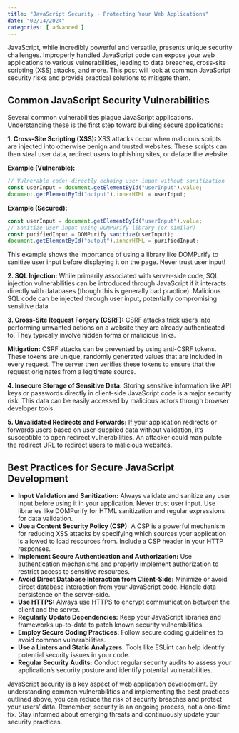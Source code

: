 ```yaml
---
title: "JavaScript Security - Protecting Your Web Applications"
date: "02/14/2024"
categories: [ advanced ]
---
```


JavaScript, while incredibly powerful and versatile, presents unique security challenges. Improperly handled JavaScript code can expose your web applications to various vulnerabilities, leading to data breaches, cross-site scripting (XSS) attacks, and more. This post will look at common JavaScript security risks and provide practical solutions to mitigate them.

## Common JavaScript Security Vulnerabilities

Several common vulnerabilities plague JavaScript applications. Understanding these is the first step toward building secure applications:

**1. Cross-Site Scripting (XSS):** XSS attacks occur when malicious scripts are injected into otherwise benign and trusted websites.  These scripts can then steal user data, redirect users to phishing sites, or deface the website.

**Example (Vulnerable):**

```javascript
// Vulnerable code: directly echoing user input without sanitization
const userInput = document.getElementById("userInput").value;
document.getElementById("output").innerHTML = userInput; 
```

**Example (Secured):**

```javascript
const userInput = document.getElementById("userInput").value;
// Sanitize user input using DOMPurify library (or similar)
const purifiedInput = DOMPurify.sanitize(userInput);
document.getElementById("output").innerHTML = purifiedInput;
```

This example shows the importance of using a library like DOMPurify to sanitize user input before displaying it on the page.  Never trust user input!

**2. SQL Injection:**  While primarily associated with server-side code, SQL injection vulnerabilities can be introduced through JavaScript if it interacts directly with databases (though this is generally bad practice).  Malicious SQL code can be injected through user input, potentially compromising sensitive data.

**3. Cross-Site Request Forgery (CSRF):** CSRF attacks trick users into performing unwanted actions on a website they are already authenticated to.  They typically involve hidden forms or malicious links.

**Mitigation:**  CSRF attacks can be prevented by using anti-CSRF tokens. These tokens are unique, randomly generated values that are included in every request.  The server then verifies these tokens to ensure that the request originates from a legitimate source.


**4. Insecure Storage of Sensitive Data:** Storing sensitive information like API keys or passwords directly in client-side JavaScript code is a major security risk.  This data can be easily accessed by malicious actors through browser developer tools.


**5. Unvalidated Redirects and Forwards:**  If your application redirects or forwards users based on user-supplied data without validation, it's susceptible to open redirect vulnerabilities.  An attacker could manipulate the redirect URL to redirect users to malicious websites.



## Best Practices for Secure JavaScript Development

* **Input Validation and Sanitization:** Always validate and sanitize any user input before using it in your application.  Never trust user input. Use libraries like DOMPurify for HTML sanitization and regular expressions for data validation.
* **Use a Content Security Policy (CSP):** A CSP is a powerful mechanism for reducing XSS attacks by specifying which sources your application is allowed to load resources from.  Include a CSP header in your HTTP responses.
* **Implement Secure Authentication and Authorization:** Use authentication mechanisms and properly implement authorization to restrict access to sensitive resources.
* **Avoid Direct Database Interaction from Client-Side:** Minimize or avoid direct database interaction from your JavaScript code.  Handle data persistence on the server-side.
* **Use HTTPS:** Always use HTTPS to encrypt communication between the client and the server.
* **Regularly Update Dependencies:** Keep your JavaScript libraries and frameworks up-to-date to patch known security vulnerabilities.
* **Employ Secure Coding Practices:** Follow secure coding guidelines to avoid common vulnerabilities.
* **Use a Linters and Static Analyzers:** Tools like ESLint can help identify potential security issues in your code.
* **Regular Security Audits:** Conduct regular security audits to assess your application's security posture and identify potential vulnerabilities.





JavaScript security is a key aspect of web application development. By understanding common vulnerabilities and implementing the best practices outlined above, you can reduce the risk of security breaches and protect your users' data. Remember, security is an ongoing process, not a one-time fix. Stay informed about emerging threats and continuously update your security practices.

